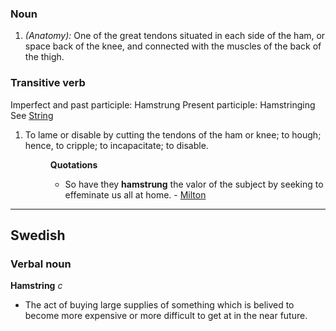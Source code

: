 ===Noun===
#''(Anatomy):'' One of the great tendons situated in each side of the ham, or space back of the knee, and connected with the muscles of the back of the thigh.
===Transitive verb===
Imperfect and past participle: Hamstrung
Present participle: Hamstringing 
See [[String]]
#To lame or disable by cutting the tendons of the ham or knee; to hough; hence, to cripple; to incapacitate; to disable.
#:'''Quotations'''
#:*So have they <b>hamstrung</b> the valor of the subject by seeking to effeminate us all at home. - [[Milton]]



----
==Swedish==
===Verbal noun===
'''Hamstring''' ''c''

*The act of buying large supplies of something which is belived to become more expensive or more difficult to get at in the near future.